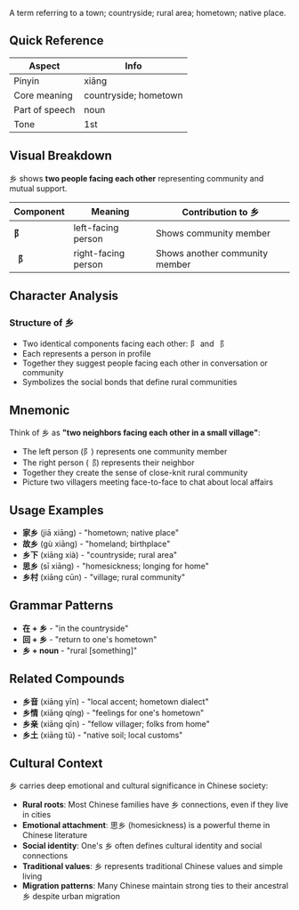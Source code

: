 A term referring to a town; countryside; rural area; hometown; native place.

## Quick Reference

| Aspect         | Info                  |
| -------------- | --------------------- |
| Pinyin         | xiāng                 |
| Core meaning   | countryside; hometown |
| Part of speech | noun                  |
| Tone           | 1st                   |

## Visual Breakdown

乡 shows **two people facing each other** representing community and mutual support.

| Component | Meaning             | Contribution to 乡             |
| --------- | ------------------- | ------------------------------ |
| **⻖**    | left-facing person  | Shows community member         |
| **⻏**    | right-facing person | Shows another community member |

## Character Analysis

### Structure of 乡

- Two identical components facing each other: ⻖ and ⻏
- Each represents a person in profile
- Together they suggest people facing each other in conversation or community
- Symbolizes the social bonds that define rural communities

## Mnemonic

Think of 乡 as **"two neighbors facing each other in a small village"**:

- The left person (⻖) represents one community member
- The right person (⻏) represents their neighbor
- Together they create the sense of close-knit rural community
- Picture two villagers meeting face-to-face to chat about local affairs

## Usage Examples

- **家乡** (jiā xiāng) - "hometown; native place"
- **故乡** (gù xiāng) - "homeland; birthplace"
- **乡下** (xiāng xià) - "countryside; rural area"
- **思乡** (sī xiāng) - "homesickness; longing for home"
- **乡村** (xiāng cūn) - "village; rural community"

## Grammar Patterns

- **在 + 乡** - "in the countryside"
- **回 + 乡** - "return to one's hometown"
- **乡 + noun** - "rural [something]"

## Related Compounds

- **乡音** (xiāng yīn) - "local accent; hometown dialect"
- **乡情** (xiāng qíng) - "feelings for one's hometown"
- **乡亲** (xiāng qīn) - "fellow villager; folks from home"
- **乡土** (xiāng tǔ) - "native soil; local customs"

## Cultural Context

乡 carries deep emotional and cultural significance in Chinese society:

- **Rural roots**: Most Chinese families have 乡 connections, even if they live in cities
- **Emotional attachment**: 思乡 (homesickness) is a powerful theme in Chinese literature
- **Social identity**: One's 乡 often defines cultural identity and social connections
- **Traditional values**: 乡 represents traditional Chinese values and simple living
- **Migration patterns**: Many Chinese maintain strong ties to their ancestral 乡 despite urban
  migration
